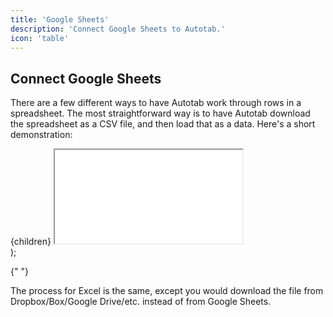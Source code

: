```yaml
---
title: 'Google Sheets'
description: 'Connect Google Sheets to Autotab.'
icon: 'table'
---
```


## Connect Google Sheets

There are a few different ways to have Autotab work through rows in a spreadsheet. The most straightforward way is to have Autotab download the spreadsheet as a CSV file, and then load that as a data. Here's a short demonstration:

  <div
    style={{
      position: "relative",
      paddingBottom: "62.456140350877185%",
      height: 0,
      marginBottom: "var(--ifm-leading)",
    }}
  >
    {children}
    <iframe
      src={url}
      style={{
        position: "absolute",
        top: 0,
        left: 0,
        width: "100%",
        height: "100%",
      }}
    ></iframe>
  </div>
);

<EmbeddedVideo url="https://www.loom.com/embed/6cd4e670be5748c79a3e9b471018e319?sid=299b0798-1dd8-4283-a72a-a0aaa39368e0"></EmbeddedVideo>{" "}

The process for Excel is the same, except you would download the file from Dropbox/Box/Google Drive/etc. instead of from Google Sheets.
